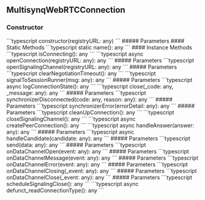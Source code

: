 ## MultisynqWebRTCConnection

<a id="multisynqwebrtcconnection"></a>
### Constructor
<CodeGroup>
```typescript
constructor(registryURL: any)
```
</CodeGroup>
##### Parameters
<ParamField path="registryURL" type="any" required={true}>

</ParamField>
<Tabs>
<Tab title="Methods">
#### Static Methods
<AccordionGroup>
<Accordion title="name">
<CodeGroup>
```typescript
static name(): any
```
</CodeGroup>
</Accordion>
</AccordionGroup>
#### Instance Methods
<AccordionGroup>
<Accordion title="isConnecting">
<CodeGroup>
```typescript
isConnecting(): any
```
</CodeGroup>
</Accordion>
<Accordion title="openConnection">
<CodeGroup>
```typescript
async openConnection(registryURL: any): any
```
</CodeGroup>
##### Parameters
<ParamField path="registryURL" type="any" required={true}>

</ParamField>
</Accordion>
<Accordion title="openSignalingChannel">
<CodeGroup>
```typescript
openSignalingChannel(registryURL: any): any
```
</CodeGroup>
##### Parameters
<ParamField path="registryURL" type="any" required={true}>

</ParamField>
</Accordion>
<Accordion title="clearNegotiationTimeout">
<CodeGroup>
```typescript
clearNegotiationTimeout(): any
```
</CodeGroup>
</Accordion>
<Accordion title="signalToSessionRunner">
<CodeGroup>
```typescript
signalToSessionRunner(msg: any): any
```
</CodeGroup>
##### Parameters
<ParamField path="msg" type="any" required={true}>

</ParamField>
</Accordion>
<Accordion title="logConnectionState">
<CodeGroup>
```typescript
async logConnectionState(): any
```
</CodeGroup>
</Accordion>
<Accordion title="close">
<CodeGroup>
```typescript
close(_code: any, _message: any): any
```
</CodeGroup>
##### Parameters
<ParamField path="_code" type="any" required={true}>

</ParamField>
<ParamField path="_message" type="any" required={true}>

</ParamField>
</Accordion>
<Accordion title="synchronizerDisconnected">
<CodeGroup>
```typescript
synchronizerDisconnected(code: any, reason: any): any
```
</CodeGroup>
##### Parameters
<ParamField path="code" type="any" required={true} default="1006">

</ParamField>
<ParamField path="reason" type="any" required={true} default="&#39;connection to synchronizer lost&#39;">

</ParamField>
</Accordion>
<Accordion title="synchronizerError">
<CodeGroup>
```typescript
synchronizerError(errorDetail: any): any
```
</CodeGroup>
##### Parameters
<ParamField path="errorDetail" type="any" required={true}>

</ParamField>
</Accordion>
<Accordion title="cleanUpConnection">
<CodeGroup>
```typescript
cleanUpConnection(): any
```
</CodeGroup>
</Accordion>
<Accordion title="closeSignalingChannel">
<CodeGroup>
```typescript
closeSignalingChannel(): any
```
</CodeGroup>
</Accordion>
<Accordion title="createPeerConnection">
<CodeGroup>
```typescript
async createPeerConnection(): any
```
</CodeGroup>
</Accordion>
<Accordion title="handleAnswer">
<CodeGroup>
```typescript
async handleAnswer(answer: any): any
```
</CodeGroup>
##### Parameters
<ParamField path="answer" type="any" required={true}>

</ParamField>
</Accordion>
<Accordion title="handleCandidate">
<CodeGroup>
```typescript
async handleCandidate(candidate: any): any
```
</CodeGroup>
##### Parameters
<ParamField path="candidate" type="any" required={true}>

</ParamField>
</Accordion>
<Accordion title="send">
<CodeGroup>
```typescript
send(data: any): any
```
</CodeGroup>
##### Parameters
<ParamField path="data" type="any" required={true}>

</ParamField>
</Accordion>
<Accordion title="onDataChannelOpen">
<CodeGroup>
```typescript
onDataChannelOpen(event: any): any
```
</CodeGroup>
##### Parameters
<ParamField path="event" type="any" required={true}>

</ParamField>
</Accordion>
<Accordion title="onDataChannelMessage">
<CodeGroup>
```typescript
onDataChannelMessage(event: any): any
```
</CodeGroup>
##### Parameters
<ParamField path="event" type="any" required={true}>

</ParamField>
</Accordion>
<Accordion title="onDataChannelError">
<CodeGroup>
```typescript
onDataChannelError(event: any): any
```
</CodeGroup>
##### Parameters
<ParamField path="event" type="any" required={true}>

</ParamField>
</Accordion>
<Accordion title="onDataChannelClosing">
<CodeGroup>
```typescript
onDataChannelClosing(_event: any): any
```
</CodeGroup>
##### Parameters
<ParamField path="_event" type="any" required={true}>

</ParamField>
</Accordion>
<Accordion title="onDataChannelClose">
<CodeGroup>
```typescript
onDataChannelClose(_event: any): any
```
</CodeGroup>
##### Parameters
<ParamField path="_event" type="any" required={true}>

</ParamField>
</Accordion>
<Accordion title="scheduleSignalingClose">
<CodeGroup>
```typescript
scheduleSignalingClose(): any
```
</CodeGroup>
</Accordion>
<Accordion title="defunct_readConnectionType">
<CodeGroup>
```typescript
async defunct_readConnectionType(): any
```
</CodeGroup>
</Accordion>
</AccordionGroup>
</Tab>
</Tabs>